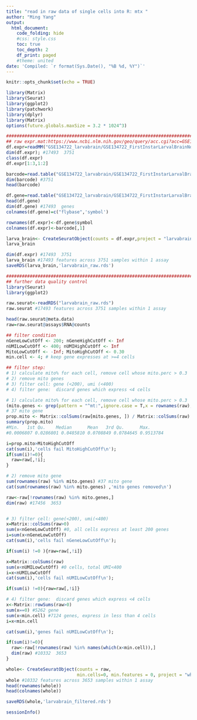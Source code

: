 ```yaml
---
title: "read in raw data of single cells into R: mtx "
author: "Ming Yang"
output:
  html_document:
    code_folding: hide
    #css: style.css
    toc: true
    toc_depth: 2
    df_print: paged
    #theme: united
date: 'Compiled: `r format(Sys.Date(), "%B %d, %Y")`'
---
```


```r
knitr::opts_chunk$set(echo = TRUE)
```

```r

library(Matrix)
library(Seurat)
library(ggplot2)
library(patchwork)
library(dplyr)
library(Matrix)
options(future.globals.maxSize = 3.2 * 1024^3)

#############################################################################
## raw expr.mat:https://www.ncbi.nlm.nih.gov/geo/query/acc.cgi?acc=GSE134722
df.expr=readMM("GSE134722_larvabrain/GSE134722_FirstInstarLarvalBrainNormalCondition_aggr_10X_matrix.mtx.gz")
dim(df.expr); #17493  3751
class(df.expr)
df.expr[1:3,1:2]

barcode=read.table("GSE134722_larvabrain/GSE134722_FirstInstarLarvalBrainNormalCondition_aggr_10X_barcodes.tsv.gz")
dim(barcode) #3751
head(barcode)

df.gene=read.table("GSE134722_larvabrain/GSE134722_FirstInstarLarvalBrainNormalCondition_aggr_10X_genes.tsv.gz",as.is=T);
head(df.gene)
dim(df.gene) #17493  genes
colnames(df.gene)=c("flybase",'symbol')

rownames(df.expr)<-df.gene$symbol
colnames(df.expr)<-barcode[,1]

larva_brain<- CreateSeuratObject(counts = df.expr,project = "larvabrain")
larva_brain

dim(df.expr) #17493  3751
larva_brain #17493 features across 3751 samples within 1 assay 
saveRDS(larva_brain,'larvabrain_raw.rds')

#############################################################################
## further data quality control
library(Seurat)
library(ggplot2)

raw.seurat<-readRDS("larvabrain_raw.rds")
raw.seurat #17493 features across 3751 samples within 1 assay 

head(raw.seurat@meta.data)
raw=raw.seurat@assays$RNA@counts

## filter condition
nGeneLowCutOff <- 200; nGeneHighCutOff <- Inf
nUMILowCutOff <- 400; nUMIHighCutOff <- Inf
MitoLowCutOff <- -Inf; MitoHighCutOff <- 0.30
min.cell <- 4; # keep gene expresses at >=4 cells

## filter step: 
# 1) calculate mito% for each cell, remove cell whose mito.perc > 0.3
# 2) remove mito genes
# 3) filter cell: gene (<200), umi (<400)
# 4) filter gene:  discard genes which express <4 cells

# 1) calculate mito% for each cell, remove cell whose mito.perc > 0.3
(mito.genes <- grep(pattern = "^mt:",ignore.case = T,x = rownames(raw), value = TRUE))
# 37 mito gene
prop.mito <- Matrix::colSums(raw[mito.genes, ]) / Matrix::colSums(raw)
summary(prop.mito)
#Min.   1st Qu.    Median      Mean   3rd Qu.      Max. 
#0.0006807 0.0286801 0.0485810 0.0708849 0.0784645 0.9513784 

i=prop.mito>MitoHighCutOff
cat(sum(i),'cells fail MitoHighCutOff\n');
if(sum(i)!=0){
  raw=raw[,!i];
}

# 2) remove mito gene
sum(rownames(raw) %in% mito.genes) #37 mito gene
cat(sum(rownames(raw) %in% mito.genes) ,'mito genes removed\n')

raw<-raw[!rownames(raw) %in% mito.genes,]
dim(raw) #17456  3653


# 3) filter cell: gene(<200), umi(<400)
x=Matrix::colSums(raw>0)
sum(x<nGeneLowCutOff) #0, all cells express at least 200 genes 
i=sum(x<nGeneLowCutOff) 
cat(sum(i),'cells fail nGeneLowCutOff\n');

if(sum(i) !=0 ){raw=raw[,!i]}

x=Matrix::colSums(raw)
sum(x<nUMILowCutOff) #0 cells, total UMI<400
i=x<nUMILowCutOff
cat(sum(i),'cells fail nUMILowCutOff\n');

if(sum(i) !=0){raw=raw[,!i]}

# 4) filter gene:  discard genes which express <4 cells
x<-Matrix::rowSums(raw>0)
sum(x==0) #5262 gene
sum(x<min.cell) #7124 genes, express in less than 4 cells
i=x<min.cell

cat(sum(i),'genes fail nUMILowCutOff\n');

if(sum(i)!=0){
  raw<-raw[!rownames(raw) %in% names(which(x<min.cell)),]
  dim(raw) #10332  3653
}

whole<- CreateSeuratObject(counts = raw,
                           min.cells=0, min.features = 0, project = "whole")
whole #10332 features across 3653 samples within 1 assay 
head(rownames(whole))
head(colnames(whole))

saveRDS(whole,'larvabrain_filtered.rds')
```
```r
sessionInfo()
```
